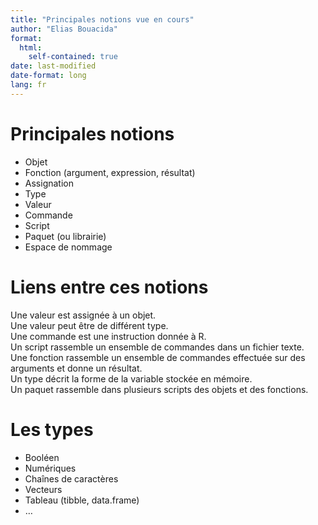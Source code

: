 ```yaml
---
title: "Principales notions vue en cours"
author: "Elias Bouacida"
format: 
  html:
    self-contained: true
date: last-modified
date-format: long
lang: fr
---
```


# Principales notions

- Objet
- Fonction (argument, expression, résultat)
- Assignation
- Type
- Valeur
- Commande
- Script
- Paquet (ou librairie)
- Espace de nommage

# Liens entre ces notions

Une valeur est assignée à un objet.  
Une valeur peut être de différent type.  
Une commande est une instruction donnée à R.  
Un script rassemble un ensemble de commandes dans un fichier texte.  
Une fonction rassemble un ensemble de commandes effectuée sur des arguments et donne un résultat.  
Un type décrit la forme de la variable stockée en mémoire.  
Un paquet rassemble dans plusieurs scripts des objets et des fonctions.  


# Les types

- Booléen
- Numériques
- Chaînes de caractères
- Vecteurs
- Tableau (tibble, data.frame)
- ...